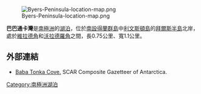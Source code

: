 [[Image:Byers-Peninsula-location-map.png|thumb]]

'''巴巴通卡灣'''是[[南極洲|南極洲]]的[[湖泊|湖泊]]，位於[[南設得蘭群島|南設得蘭群島]]中[[利文斯頓島|利文斯頓島]]的[[拜爾斯半島|拜爾斯半島]]北岸，處於[[維拉德角|維拉德角]]和[[沃拉德羅角|沃拉德羅角]]之間，長0.75公里、寬1.1公里。

{{coord|62|36|45|S|61|04|13|W|display=title}}

==外部連結==
* [http://data.aad.gov.au/aadc/gaz/scar/display_name.cfm?gaz_id=134693 Baba Tonka Cove.] {{Wayback|url=http://data.aad.gov.au/aadc/gaz/scar/display_name.cfm?gaz_id=134693 |date=20120406134120 }} SCAR Composite Gazetteer of Antarctica.

{{Antarctica-geo-stub}}
[[Category:南極洲湖泊|Category:南極洲湖泊]]